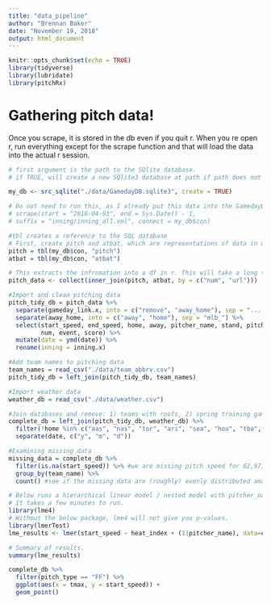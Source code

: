 ```yaml
---
title: "data_pipeline"
author: "Brennan Baker"
date: "November 19, 2018"
output: html_document
---
```


```r
knitr::opts_chunk$set(echo = TRUE)
library(tidyverse)
library(lubridate)
library(pitchRx)
```


# Gathering pitch data!

Once you scrape, it is stored in the db even if you quit r. When you re open r, run everything except for the scrape function and that will load the data into the actual r session.
```r
# first argument is the path to the SQlite database. 
# if TRUE, will create a new SQlite3 database at path if path does not exist. Will connect to the existing database if path does exist.

my_db <- src_sqlite("./data/GamedayDB.sqlite3", create = TRUE)

# Do not need to run this, as I already put this data into the GamedayDB.sqlite3 in google drive. Collect and store all PITCHf/x data from one date to the next. 
# scrape(start = "2016-04-03", end = Sys.Date() - 1,
# suffix = "inning/inning_all.xml", connect = my_db$con)

#tbl creates a reference to the SQL database
# First, create pitch and atbat, which are representations of data in my_db. That is, pitch does not actually pull data from every pitch into memory, but is a portrayal of the relevant data sitting in my_db.
pitch = tbl(my_db$con, "pitch")
atbat = tbl(my_db$con, "atbat")

# This extracts the infromation into a df in r. This will take a long time to run
pitch_data <- collect(inner_join(pitch, atbat, by = c("num", "url")))

```

```r
#Import and clean pitching data 
pitch_tidy_db = pitch_data %>%  
  separate(gameday_link.x, into = c("remove", "away_home"), sep = ".............._") %>%
  separate(away_home, into = c("away", "home"), sep = "mlb_") %>% 
  select(start_speed, end_speed, home, away, pitcher_name, stand, pitch_type, date, inning.x, pitcher, type,
         num, event, score) %>% 
  mutate(date = ymd(date)) %>% 
  rename(inning = inning.x)

#Add team names to pitching data 
team_names = read_csv("./data/team_abbrv.csv")
pitch_tidy_db = left_join(pitch_tidy_db, team_names)  
```

```r
#Import weather data 
weather_db = read_csv("./data/weather.csv") 

#Join databases and remove: 1) teams with roofs, 2) spring training games, 3) AS games 
complete_db = left_join(pitch_tidy_db, weather_db) %>% 
  filter(!home %in% c("aas", "nas", "tor", "ari", "sea", "hou", "tba", "mia", "1", "2")) %>%  
  separate(date, c("y", "m", "d")) 
```

```r
#Examining missing data
missing_data = complete_db %>% 
  filter(is.na(start_speed)) %>% #we are missing pitch speed for 62,971 pitches 
  group_by(team_name) %>% 
  count() #see if the missing data are (roughly) evenly distributed among the teams 
```

```r
# Below runs a hierarchical linear model / nested model with pitcher_name set as the grouping factor.
# It takes a few minutes to run.
library(lme4)
# Without the below package, lme4 will not give you p-values.
library(lmerTest)
lme_results <- lmer(start_speed ~ heat_index + (1|pitcher_name), data=complete_db, REML=F)

# Summary of results.
summary(lme_results)
```

```r
complete_db %>%
  filter(pitch_type == "FF") %>% 
  ggplot(aes(x = tmax, y = start_speed)) +
  geom_point()
```

